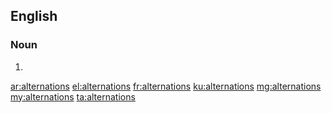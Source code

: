 ==English==

===Noun===
{{head|en|plural}}

# {{plural of|alternation|lang=en|nocat=1}}

[[ar:alternations]]
[[el:alternations]]
[[fr:alternations]]
[[ku:alternations]]
[[mg:alternations]]
[[my:alternations]]
[[ta:alternations]]